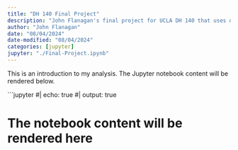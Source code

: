 ```yaml
---
title: "DH 140 Final Project"
description: "John Flanagan's final project for UCLA DH 140 that uses data to analyze the recent beef between Kendrick Lamar and Drake"
author: "John Flanagan"
date: "08/04/2024"
date-modified: "08/04/2024"
categories: [jupyter]
jupyter: "./Final-Project.ipynb"
---
```


This is an introduction to my analysis. The Jupyter notebook content will be rendered below.

```jupyter
#| echo: true
#| output: true

# The notebook content will be rendered here
